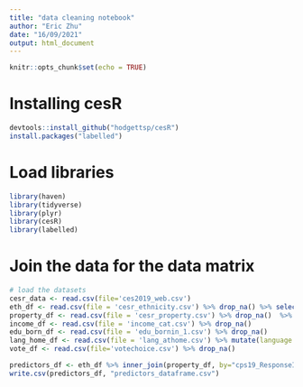 ```yaml
---
title: "data cleaning notebook"
author: "Eric Zhu"
date: "16/09/2021"
output: html_document
---
```


```r
knitr::opts_chunk$set(echo = TRUE)
```

# Installing cesR

```r
devtools::install_github("hodgettsp/cesR")
install.packages("labelled")
```
# Load libraries

```r
library(haven)
library(tidyverse)
library(plyr)
library(cesR)
library(labelled)
```


# Join the data for the data matrix 

```r
# load the datasets 
cesr_data <- read.csv(file='ces2019_web.csv')
eth_df <- read.csv(file = 'cesr_ethnicity.csv') %>% drop_na() %>% select(-c(X)) %>% mutate(ethnicity=as.factor(ethnicity))
property_df <- read.csv(file = 'cesr_property.csv') %>% drop_na()  %>% select(-c(X)) %>% select(c(cps19_ResponseId, own_residence))
income_df <- read.csv(file = 'income_cat.csv') %>% drop_na()
edu_born_df <- read.csv(file = 'edu_bornin_1.csv') %>% drop_na()
lang_home_df <- read.csv(file = 'lang_athome.csv') %>% mutate(language = as.factor(language)) %>% drop_na()
vote_df <- read.csv(file='votechoice.csv') %>% drop_na()
```


```r
predictors_df <- eth_df %>% inner_join(property_df, by="cps19_ResponseId")%>%inner_join(income_df, by ="cps19_ResponseId")%>%inner_join(edu_born_df, by="cps19_ResponseId")%>%inner_join(lang_home_df, by="cps19_ResponseId") %>% select(-c(ends_with("TEXT"))) %>% inner_join(vote_df, by ="cps19_ResponseId") %>% mutate(education = as.factor(education))
write.csv(predictors_df, "predictors_dataframe.csv")
```
